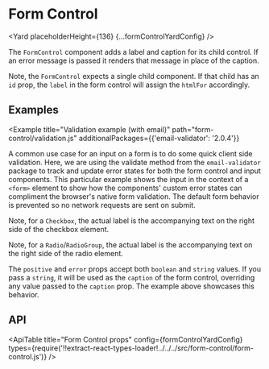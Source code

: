 <!--
Copyright (c) 2018-2020 Uber Technologies, Inc.

This source code is licensed under the MIT license found in the
LICENSE file in the root directory of this source tree.
-->






# Form Control

<Yard placeholderHeight={136} {...formControlYardConfig} />

The `FormControl` component adds a label and caption for its child control.
If an error message is passed it renders that message in place of the caption.

Note, the `FormControl` expects a single child component.
If that child has an `id` prop, the `label` in the form control will assign the `htmlFor` accordingly.

## Examples

<Example title="Input" path="form-control/input.js">
  <InputExample />
</Example>

<Example title="Textarea" path="form-control/textarea.js">
  <TextareaExample />
</Example>

<Example
  title="Validation example (with email)"
  path="form-control/validation.js"
  additionalPackages={{'email-validator': '2.0.4'}}
>
  <ValidationExample />
</Example>

A common use case for an input on a form is to do some quick client side validation. Here, we are using the validate method from the `email-validator` package to track and update error states for both the form control and input components. This particular example shows the input in the context of a `<form>` element to show how the components' custom error states can compliment the browser's native form validation. The default form behavior is prevented so no network requests are sent on submit.

<Example title="Checkbox" path="form-control/checkbox.js">
  <CheckboxExample />
</Example>

Note, for a `Checkbox`, the actual label is the accompanying text on the right side of the checkbox element.

<Example title="RadioGroup" path="form-control/radio-group.js">
  <RadioGroupExample />
</Example>

Note, for a `Radio`/`RadioGroup`, the actual label is the accompanying text on the right side of the radio element.

<Example title="Select" path="form-control/select.js">
  <SelectExample />
</Example>

<Example title="States" path="form-control/kinds.js">
  <Kinds />
</Example>

The `positive` and `error` props accept both `boolean` and `string` values.
If you pass a `string`, it will be used as the `caption` of the form control, overriding any value passed to the `caption` prop.
The example above showcases this behavior.

## API

<ApiTable
  title="Form Control props"
  config={formControlYardConfig}
  types={require('!!extract-react-types-loader!../../../src/form-control/form-control.js')}
/>

<Exports
  component={FormControlExports}
  title="Form Control exports"
  path="baseui/form-control"
/>
